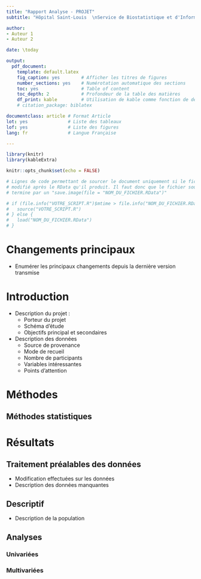 ```yaml
---
title: "Rapport Analyse - PROJET"
subtitle: "Hôpital Saint-Louis  \nService de Biostatistique et d'Information Médicale"

author: 
- Auteur 1
- Auteur 2

date: \today

output: 
  pdf_document:
    template: default.latex
    fig_caption: yes        # Afficher les titres de figures
    number_sections: yes    # Numérotation automatique des sections
    toc: yes                # Table of content
    toc_depth: 2            # Profondeur de la table des matières
    df_print: kable         # Utilisation de kable comme fonction de défaut pour affichage de data.frame
    # citation_package: biblatex

documentclass: article # Format Article
lot: yes               # Liste des tableaux
lof: yes               # Liste des figures
lang: fr               # Langue Française

---
```


```r
library(knitr)
library(kableExtra)

knitr::opts_chunk$set(echo = FALSE)

# Lignes de code permettant de sourcer le document uniquement si le fichier est
# modifié après le RData qu'il produit. Il faut donc que le fichier source se
# termine par un "save.image(file = "NOM_DU_FICHIER.RData")"

# if (file.info("VOTRE_SCRIPT.R")$mtime > file.info("NOM_DU_FICHIER.RData")$mtime) {
#   source("VOTRE_SCRIPT.R")
# } else {
#   load("NOM_DU_FICHIER.RData")
# }

```

\pagebreak
# Changements principaux

- Enumérer les principaux changements depuis la dernière version transmise

\pagebreak
# Introduction

- Description du projet : 
  - Porteur du projet
  - Schéma d'étude
  - Objectifs principal et secondaires

- Description des données
  - Source de provenance
  - Mode de recueil
  - Nombre de participants
  - Variables intéressantes
  - Points d'attention

\pagebreak
# Méthodes

## Méthodes statistiques

\pagebreak
# Résultats
## Traitement préalables des données

- Modification effectuées sur les données
- Description des données manquantes

## Descriptif

- Description de la population
  
  
## Analyses
### Univariées
    
### Multivariées

